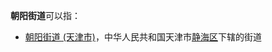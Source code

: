 '''朝阳街道'''可以指：
*[[朝阳街道_(天津市)|朝阳街道 (天津市)]]，中华人民共和国天津市[[静海区|静海区]]下辖的街道
{{PRC admin/disambig|23/07/02/007/000|33/05/02/002/000|34/03/04/001/000|34/04/03/005/000|35/06/03/102/000|37/07/85/001/000|37/13/12/008/000|42/10/02/005/000|43/09/03/005/000|43/11/02/001/000|45/01/02/002/000|50/01/09/002/000|51/07/03/005/000|51/16/21/200/000|51/17/02/003/000|63/01/05/001/000|64/02/02/002/000}}
{{disambig|cat=四字乡级行政区划消歧义}}